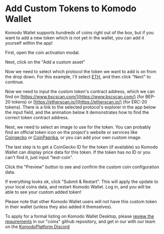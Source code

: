 

# Add Custom Tokens to Komodo Wallet

Komodo Wallet supports hundreds of coins right out of the box, but if you want to add a new token which is not yet in the wallet, you can add it yourself within the app!

First, open the coin activation modal.

<OptimizedImage title="Add Custom Tokens to Komodo Wallet" src={addCustomTokens1} classNaming="w-full" alt="Add Custom Tokens to Komodo Wallet" />

<OptimizedImage title="Add Custom Tokens to Komodo Wallet" src={addCustomTokens2} classNaming="w-300" alt="Add Custom Tokens to Komodo Wallet" />

Next, click on the "Add a custom asset"

<OptimizedImage title="Add Custom Tokens to Komodo Wallet" src={addCustomTokens3} classNaming="w-full" alt="Add Custom Tokens to Komodo Wallet" />

Now we need to select which protocol the token we want to add is on from the drop down. For this example, I'll select [ETH](https://info.etherscan.com/what-is-erc20-token/), and then click "Next" to continue.

<OptimizedImage title="Add Custom Tokens to Komodo Wallet" src={addCustomTokens4} classNaming="w-full" alt="Add Custom Tokens to Komodo Wallet" />

Now we need to input the custom token's contract address, which we can find on [https://www.bscscan.com/](https://www.bscscan.com/) (for BEP-20 tokens) or [https://etherscan.io/](https://etherscan.io/) (for ERC-20 tokens). There is a link to the selected protocol's explorer in the app below the input field, and the animation below it demonstrates how to find the correct token contract address.

<OptimizedImage title="Add Custom Tokens to Komodo Wallet" src={addCustomTokens5} classNaming="w-full" alt="Add Custom Tokens to Komodo Wallet" />

Next, we need to select an image to use for the token. You can probably find an official token icon on the project's website or services like [Coingecko](https://www.coingecko.com/) or [CoinPaprika](https://coinpaprika.com/), or you can add your own custom image.

<OptimizedImage title="Add Custom Tokens to Komodo Wallet" src={addCustomTokens6} classNaming="w-full" alt="Add Custom Tokens to Komodo Wallet" />

The last step is to get a CoinGecko ID for the token (if available) so Komodo Wallet can display price data for this token. If the token has no ID or you can't find it, just input "test-coin".

<OptimizedImage title="Add Custom Tokens to Komodo Wallet" src={addCustomTokens7} classNaming="w-full" alt="Add Custom Tokens to Komodo Wallet" />

Click the "Preview" button to see and confirm the custom coin configuration data.

<OptimizedImage title="Add Custom Tokens to Komodo Wallet" src={addCustomTokens8} classNaming="w-full" alt="Add Custom Tokens to Komodo Wallet" />

If everything looks ok, click "Submit & Restart". This will apply the update to your local coins data, and restart Komodo Wallet. Log in, and you will be able to see your custom added token!

<OptimizedImage title="Add Custom Tokens to Komodo Wallet" src={addCustomTokens9} classNaming="w-full" alt="Add Custom Tokens to Komodo Wallet" />
<OptimizedImage title="Add Custom Tokens to Komodo Wallet" src={addCustomTokens10} classNaming="w-full" alt="Add Custom Tokens to Komodo Wallet" />

Please note that other Komodo Wallet users will not have this custom token in their wallet (unless they also added it themselves).

To apply for a formal listing on Komodo Wallet Desktop, please [review the requirements](https://github.com/KomodoPlatform/coins#prerequisites-for-a-coin-to-be-compatible-with-atomicdex-api) in our "coins" github repository, and get in our with our team on the [KomodoPlatform Discord](https://komodoplatform.com/discord)
